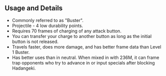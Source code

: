 ## Usage and Details

- Commonly referred to as "Buster".
- Projectile - 4 low durability points.
- Requires 70 frames of charging of any attack button.
- You can transfer your charge to another button as long as the initial button is not released.
- Travels faster, does more damage, and has better frame data than Level 1 Buster.
- Has better uses than in neutral. When mixed in with <InputBlock>236M</InputBlock>, it can frame trap
  opponents who try to advance in or input specials after blocking Hadangeki.
